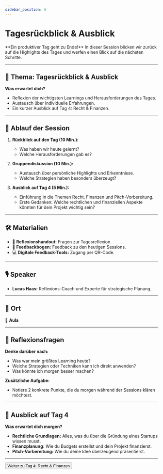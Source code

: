 ```yaml
---
sidebar_position: 6
---
```


# Tagesrückblick & Ausblick

<Admonition type="info" icon="🔄">
  **Ein produktiver Tag geht zu Ende!**  
  In dieser Session blicken wir zurück auf die Highlights des Tages und werfen einen Blick auf die nächsten Schritte.
</Admonition>

---

## 🎯 **Thema:** Tagesrückblick & Ausblick

**Was erwartet dich?**  
- Reflexion der wichtigsten Learnings und Herausforderungen des Tages.  
- Austausch über individuelle Erfahrungen.  
- Ein kurzer Ausblick auf Tag 4: Recht & Finanzen.

---

## 📝 **Ablauf der Session**

1. **Rückblick auf den Tag (10 Min.):**  
   - Was haben wir heute gelernt?  
   - Welche Herausforderungen gab es?  

2. **Gruppendiskussion (10 Min.):**  
   - Austausch über persönliche Highlights und Erkenntnisse.  
   - Welche Strategien haben besonders überzeugt?  

3. **Ausblick auf Tag 4 (5 Min.):**  
   - Einführung in die Themen Recht, Finanzen und Pitch-Vorbereitung.  
   - Erste Gedanken: Welche rechtlichen und finanziellen Aspekte könnten für dein Projekt wichtig sein?  

---

## 🛠️ **Materialien**

- 📝 **Reflexionshandout:** Fragen zur Tagesreflexion.  
- 📄 **Feedbackbogen:** Feedback zu den heutigen Sessions.  
- 💻 **Digitale Feedback-Tools:** Zugang per QR-Code.  

---

## 🎙️ **Speaker**

- **Lucas Haas:** Reflexions-Coach und Experte für strategische Planung.  

---

## 📍 **Ort**

📍 **Aula**  

---

## 🚀 **Reflexionsfragen**

**Denke darüber nach:**  
- Was war mein größtes Learning heute?  
- Welche Strategien oder Techniken kann ich direkt anwenden?  
- Was könnte ich morgen besser machen?  

**Zusätzliche Aufgabe:**  
- Notiere 2 konkrete Punkte, die du morgen während der Sessions klären möchtest.  

---

## 🎯 **Ausblick auf Tag 4**

**Was erwartet dich morgen?**  
- **Rechtliche Grundlagen:** Alles, was du über die Gründung eines Startups wissen musst.  
- **Finanzplanung:** Wie du Budgets erstellst und dein Projekt finanzierst.  
- **Pitch-Vorbereitung:** Wie du deine Idee überzeugend präsentierst.

---

<Button destination="/roadmap/docs/yfn-school/day4/overview">
  Weiter zu Tag 4: Recht & Finanzen
</Button>